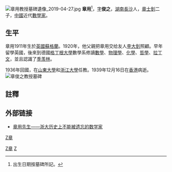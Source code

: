 [[File:章用教授墓碑遺像_2019-04-27.jpg|thumb]]
'''章用'''{{BD|1911年|3月9日|1939年|12月16日|catIdx=Z章}}<ref>出生日期按墓碑所記。</ref>，[[表字|字]]'''俊之'''，[[湖南|湖南]][[長沙|長沙]]人，[[章士釗|章士釗]]二子，[[中國|中國]]近代[[數學家|數學家]]。

== 生平 ==
章用1911年生於[[英國|英國]][[蘇格蘭|蘇格蘭]]。1920年，他父親把章用交给友人[[李大釗|李大釗]]照顧。早年留學英國，後來到德國[[格丁根大學|格丁根大學]]數學系修讀[[數學|數學]]、[[物理學|物理學]]、[[化學|化學]]、[[哲學|哲學]]、[[拉丁文|拉丁文]]，並且認識了[[季羡林|季羡林]]。

1936年回國，在[[山東大學|山東大學]]和[[浙江大學|浙江大學]]任教。1939年12月16日在[[香港|香港]]病逝。
[[File:章用教授墓碑_2019-04-27.jpg|章俊之教授墓碑]]

== 註釋 ==
{{reflist}}

==外部链接==
* [http://www.zdxb.zju.edu.cn/article/show_article_one.php?article_id=4863 章用先生——浙大历史上不能被遗忘的数学家]{{Dead link|date=2019年4月 |bot=InternetArchiveBot |fix-attempted=yes }}


[[Category:中國數學家|Z章]]
[[category:長沙人|Z章]]
[[Category:哥廷根大學校友|Z]]